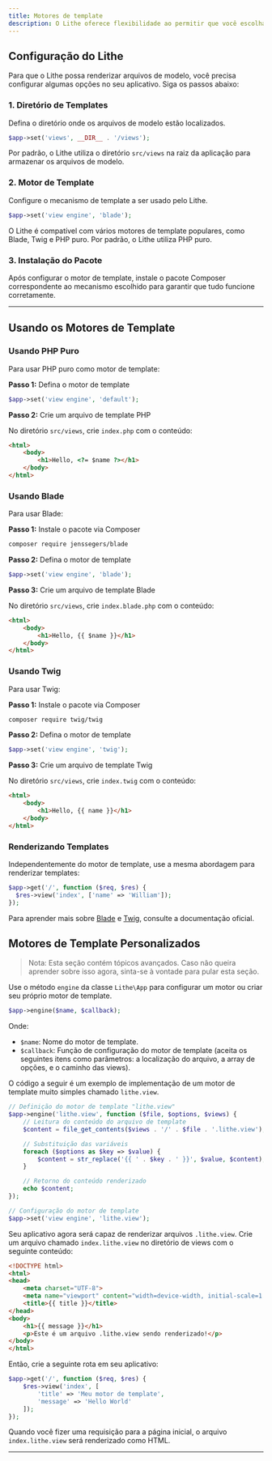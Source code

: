 ```yaml
---
title: Motores de template  
description: O Lithe oferece flexibilidade ao permitir que você escolha entre diversos motores de template, como PHP puro, Blade e Twig. Além dos motores padrão, você pode configurar outros para otimizar a criação e a renderização de interfaces dinâmicas.
---
```


## Configuração do Lithe

Para que o Lithe possa renderizar arquivos de modelo, você precisa configurar algumas opções no seu aplicativo. Siga os passos abaixo:

### 1. Diretório de Templates

Defina o diretório onde os arquivos de modelo estão localizados. 

```php
$app->set('views', __DIR__ . '/views');
```

Por padrão, o Lithe utiliza o diretório `src/views` na raiz da aplicação para armazenar os arquivos de modelo.

### 2. Motor de Template

Configure o mecanismo de template a ser usado pelo Lithe.

```php
$app->set('view engine', 'blade');
```

O Lithe é compatível com vários motores de template populares, como Blade, Twig e PHP puro. Por padrão, o Lithe utiliza PHP puro.

### 3. Instalação do Pacote

Após configurar o motor de template, instale o pacote Composer correspondente ao mecanismo escolhido para garantir que tudo funcione corretamente.

---

## Usando os Motores de Template

### Usando PHP Puro

Para usar PHP puro como motor de template:

**Passo 1:** Defina o motor de template

```php
$app->set('view engine', 'default');
```

**Passo 2:** Crie um arquivo de template PHP

No diretório `src/views`, crie `index.php` com o conteúdo:

```html
<html>
    <body>
        <h1>Hello, <?= $name ?></h1>
    </body>
</html>
```

### Usando Blade

Para usar Blade:

**Passo 1:** Instale o pacote via Composer

```bash
composer require jenssegers/blade
```

**Passo 2:** Defina o motor de template

```php
$app->set('view engine', 'blade');
```

**Passo 3:** Crie um arquivo de template Blade

No diretório `src/views`, crie `index.blade.php` com o conteúdo:

```html
<html>
    <body>
        <h1>Hello, {{ $name }}</h1>
    </body>
</html>
```

### Usando Twig

Para usar Twig:

**Passo 1:** Instale o pacote via Composer

```bash
composer require twig/twig
```

**Passo 2:** Defina o motor de template

```php
$app->set('view engine', 'twig');
```

**Passo 3:** Crie um arquivo de template Twig

No diretório `src/views`, crie `index.twig` com o conteúdo:

```html
<html>
    <body>
        <h1>Hello, {{ name }}</h1>
    </body>
</html>
```

### Renderizando Templates

Independentemente do motor de template, use a mesma abordagem para renderizar templates:

```php
$app->get('/', function ($req, $res) {
  $res->view('index', ['name' => 'William']);
});
```

Para aprender mais sobre <a href="https://laravel.com/docs/blade" target="_blank">Blade</a> e <a href="https://twig.symfony.com/doc" target="_blank">Twig</a>, consulte a documentação oficial.

## Motores de Template Personalizados

> Nota: Esta seção contém tópicos avançados. Caso não queira aprender sobre isso agora, sinta-se à vontade para pular esta seção.

Use o método `engine` da classe `Lithe\App` para configurar um motor ou criar seu próprio motor de template. 

```php
$app->engine($name, $callback);
```

Onde:
- `$name`: Nome do motor de template.
- `$callback`: Função de configuração do motor de template (aceita os seguintes itens como parâmetros: a localização do arquivo, a array de opções, e o caminho das views).

O código a seguir é um exemplo de implementação de um motor de template muito simples chamado `lithe.view`.

```php
// Definição do motor de template "lithe.view"
$app->engine('lithe.view', function ($file, $options, $views) {
    // Leitura do conteúdo do arquivo de template
    $content = file_get_contents($views . '/' . $file . '.lithe.view');

    // Substituição das variáveis
    foreach ($options as $key => $value) {
        $content = str_replace('{{ ' . $key . ' }}', $value, $content);
    }

    // Retorno do conteúdo renderizado
    echo $content;
});

// Configuração do motor de template
$app->set('view engine', 'lithe.view');
```

Seu aplicativo agora será capaz de renderizar arquivos `.lithe.view`. Crie um arquivo chamado `index.lithe.view` no diretório de views com o seguinte conteúdo:

```html
<!DOCTYPE html>
<html>
<head>
    <meta charset="UTF-8">
    <meta name="viewport" content="width=device-width, initial-scale=1.0">
    <title>{{ title }}</title>
</head>
<body>
    <h1>{{ message }}</h1>
    <p>Este é um arquivo .lithe.view sendo renderizado!</p>
</body>
</html>
```

Então, crie a seguinte rota em seu aplicativo:

```php
$app->get('/', function ($req, $res) {
    $res->view('index', [
        'title' => 'Meu motor de template', 
        'message' => 'Hello World'
    ]);
});
```

Quando você fizer uma requisição para a página inicial, o arquivo `index.lithe.view` será renderizado como HTML.

---
